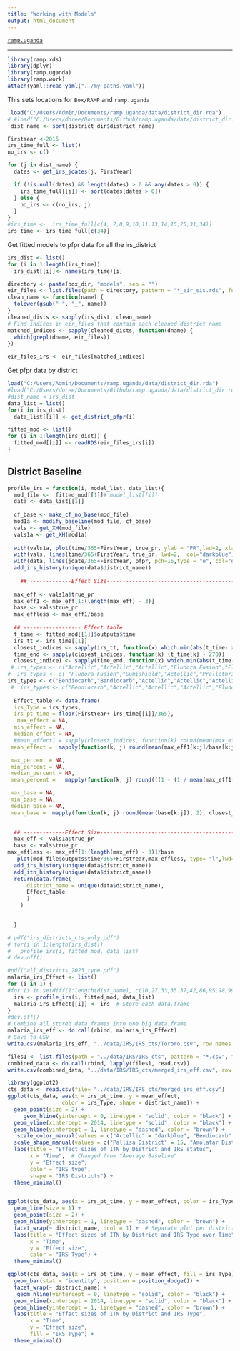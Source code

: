 ```yaml
---
title: "Working with Models"
output: html_document
---
```


[`ramp.uganda`](../index.html)

***


```r
library(ramp.xds)
library(dplyr)
library(ramp.uganda)
library(ramp.work)
attach(yaml::read_yaml("../my_paths.yaml")) 
``` 

This sets locations for `Box/RAMP` and `ramp.uganda` 

```r
 load("C:/Users/Admin/Documents/ramp.uganda/data/district_dir.rda")
# #load("C:/Users/doree/Documents/Github/ramp.uganda/data/district_dir.rda")
 dist_name <- sort(district_dir$district_name)
```



```r
FirstYear <-2015
irs_time_full <- list()
no_irs <- c()

for (j in dist_name) {
  dates <- get_irs_jdates(j, FirstYear)

  if (!is.null(dates) && length(dates) > 0 && any(dates > 0)) {
    irs_time_full[[j]] <- sort(dates[dates > 0])
  } else {
    no_irs <- c(no_irs, j)
  }
}
#irs_time <-  irs_time_full[c(4, 7,8,9,10,11,13,14,15,25,31,34)]
irs_time <- irs_time_full[c(34)]
```
Get fitted models to pfpr data for all the irs_district

```r
irs_dist <- list()
for (i in 1:length(irs_time))
  irs_dist[[i]]<- names(irs_time)[i]
```

```r
directory <- paste(box_dir, "models", sep = "") 
eir_files <- list.files(path = directory, pattern = "*_eir_sis.rds", full.names = TRUE)
clean_name <- function(name) {
  tolower(gsub(" ", "_", name))
}
cleaned_dists <- sapply(irs_dist, clean_name)
# Find indices in eir_files that contain each cleaned district name
matched_indices <- sapply(cleaned_dists, function(dname) {
  which(grepl(dname, eir_files))
})

eir_files_irs <- eir_files[matched_indices]
```


Get pfpr data by district 
```r
load("C:/Users/Admin/Documents/ramp.uganda/data/district_dir.rda")
#load("C:/Users/doree/Documents/Github/ramp.uganda/data/district_dir.rda")
#dist_name <-irs_dist
data_list = list()
for(i in irs_dist)
  data_list[[i]] <- get_district_pfpr(i)
```


```r
fitted_mod <- list()
for (i in 1:length(irs_dist)) {
  fitted_mod[[i]] <- readRDS(eir_files_irs[i])
}
```



## District Baseline

```r
profile_irs = function(i, model_list, data_list){
  mod_file <-  fitted_mod[[1]]# model_list[[i]]
  data <- data_list[[1]]
  
  cf_base <- make_cf_no_base(mod_file)
  mod1a <- modify_baseline(mod_file, cf_base) 
  vals <- get_XH(mod_file)
  vals1a <- get_XH(mod1a)
  
  with(vals1a, plot(time/365+FirstYear, true_pr, ylab = "PR",lwd=2, xlab = "Time", main=unique(data$district_name), type = "l", ylim = c(0,1), col="darkred"))
  with(vals, lines(time/365+FirstYear, true_pr, lwd=2,  col="darkblue"))
  with(data, lines(jdate/365+FirstYear, pfpr, pch=16,type = "o", col="darkblue"))
  add_irs_history(unique(data$district_name))
  
    ## -------------Effect Size--------------------------------------------------------------------------
  
  max_eff <- vals1a$true_pr
  max_eff1 <- max_eff[1:(length(max_eff) - 3)]
  base <- vals$true_pr
  max_effless <- max_eff1/base
  
  ## ------------------ Effect table
  t_time <- fitted_mod[[1]]$outputs$time
  irs_tt <- irs_time[[1]]
  closest_indices <- sapply(irs_tt, function(x) which.min(abs(t_time- x)))
  time_end <- sapply(closest_indices, function(k) (t_time[k] + 270))
  closest_indice1 <- sapply(time_end, function(x) which.min(abs(t_time- x)))
 # irs_types <- c("Actellic","Actellic","Actellic","Fludora Fusion","Fludora Fusion","Sumishield","Actellic","Actellic")
#  irs_types <- c( "Fludora Fusion","Sumishield","Actellic","Prallethrin")
irs_types <- c("Bendiocarb","Bendiocarb","Actellic","Actellic","Actellic","Actellic", "Fludora Fusion","Fludora Fusion","Sumishield","Actellic","Actellic" )
 #  irs_types <- c("Bendiocarb","Actellic","Actellic","Actellic","Fludora Fusion", "Fludora Fusion","Fludora Fusion","Actellic","Actellic" )
  
  Effect_table <- data.frame(
  irs_Type = irs_types, 
  irs_pt_time = floor(FirstYear+ irs_time[[i]]/365),
   max_effect = NA, 
  min_effect = NA, 
  median_effect = NA,
  #mean_effect1 = sapply(closest_indices, function(k) round(mean(max_eff[k:k+1]/base[k:k+1]),2))
 mean_effect =  mapply(function(k, j) round(mean(max_eff1[k:j]/base[k:j]), 2), closest_indices, closest_indice1),

 max_percent = NA,
 min_percent = NA,
 median_percent = NA,
 mean_percent =   mapply(function(k, j) round(((1 - (1 / mean(max_eff1[k:j]/base[k:j]))) * 100), 2), closest_indices, closest_indice1),

 max_base = NA,
 min_base = NA,
 median_base = NA,
 mean_base =  mapply(function(k, j) round(mean(base[k:j]), 2), closest_indices, closest_indice1))
  

  ## -------------Effect Size--------------------------------------------------------------------------
  max_eff <- vals1a$true_pr
  base <- vals$true_pr
max_effless <- max_eff[1:(length(max_eff) - 3)]/base
   plot(mod_file$outputs$time/365+FirstYear,max_effless, type= "l",lwd= 2, col="darkred" , main=unique(data$district_name), xlab = "Time", ylab = "Effect Sizes", ylim = c(0, max(max_effless)) )
  add_irs_history(unique(data$district_name))
  add_itn_history(unique(data$district_name))
  return(data.frame(
      district_name = unique(data$district_name),
      Effect_table
      )
    )
  

  }

```

```r
# pdf("irs_districts_cts_only.pdf")
# for(i in 1:length(irs_dist))
#   profile_irs(i, fitted_mod, data_list)
# dev.off()
```

```r
#pdf("all_districts_2023_type.pdf")
malaria_irs_Effect <- list()
for (i in 1) {
#for (i in setdiff(1:length(dist_name), c(10,27,33,35.37,42,86,95,98,99,101,140)))  {
  irs <- profile_irs(i, fitted_mod, data_list)  
  malaria_irs_Effect[[i]] <- irs  # Store each data.frame
}
#dev.off()
# Combine all stored data.frames into one big data.frame
malaria_irs_eff <- do.call(rbind, malaria_irs_Effect)
# Save to CSV
write.csv(malaria_irs_eff, "../data/IRS/IRS_cts/Tororo.csv", row.names = FALSE)
```



```r
files1 <- list.files(path = "../data/IRS/IRS_cts", pattern = "*.csv", full.names = TRUE)
combined_data <- do.call(rbind, lapply(files1, read.csv))
write.csv(combined_data, "../data/IRS/IRS_cts/merged_irs_eff.csv", row.names = FALSE)
```


```r
library(ggplot2)
cts_data <- read.csv(file= "../data/IRS/IRS_cts/merged_irs_eff.csv")
ggplot(cts_data, aes(x = irs_pt_time, y = mean_effect,
                 color = irs_Type, shape = district_name)) +
  geom_point(size = 2) +
     geom_hline(yintercept = 0, linetype = "solid", color = "black") +    # Horizontal line at y = 0
  geom_vline(xintercept = 2014, linetype = "solid", color = "black") +    # Vertical line at x = 0
  geom_hline(yintercept = 1, linetype = "dashed", color = "brown") +
   scale_color_manual(values = c("Actellic" = "darkblue", "Bendiocarb" = "red", "Sumishield" = "green", "Fludora Fusion" = "purple")) +
  scale_shape_manual(values = c("Pallisa District" = 15, "Amolatar District" = 16)) +
  labs(title = "Effect sizes of ITN by District and IRS status",
       x = "Time",  # Changed from "Average Baseline"
       y = "Effect size",
       color = "IRS type",
       shape = "IRS Districts") +
  theme_minimal()



```
```r
ggplot(cts_data, aes(x = irs_pt_time, y = mean_effect, color = irs_Type, group = district_name)) +
  geom_line(size = 1) +
  geom_point(size = 2) +
  geom_hline(yintercept = 1, linetype = "dashed", color = "brown") +
  facet_wrap(~ district_name, ncol = 1) +  # Separate plot per district
  labs(title = "Effect sizes of ITN by District and IRS Type over Time",
       x = "Time",
       y = "Effect size",
       color = "IRS Type") +
  theme_minimal()

```

```r
ggplot(cts_data, aes(x = irs_pt_time, y = mean_effect, fill = irs_Type)) +
  geom_bar(stat = "identity", position = position_dodge()) +
  facet_wrap(~ district_name) +
   geom_hline(yintercept = 0, linetype = "solid", color = "black") +    # Horizontal line at y = 0
  geom_vline(xintercept = 2014, linetype = "solid", color = "black") +   
  geom_hline(yintercept = 1, linetype = "dashed", color = "brown") +
  labs(title = "Effect sizes of ITN by District and IRS Type",
       x = "Time",
       y = "Effect size",
       fill = "IRS Type") +
  theme_minimal()

```


